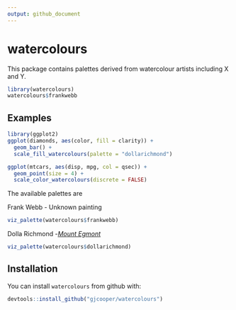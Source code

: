 ```yaml
---
output: github_document
---
```


# watercolours

This package contains palettes derived from watercolour artists including
X and Y.

```r
library(watercolours)
watercolours$frankwebb
```

## Examples

```r
library(ggplot2)
ggplot(diamonds, aes(color, fill = clarity)) +
  geom_bar() +
  scale_fill_watercolours(palette = "dollarichmond")
```

```r
ggplot(mtcars, aes(disp, mpg, col = qsec)) +
  geom_point(size = 4) +
  scale_color_watercolours(discrete = FALSE)
```

The available palettes are

Frank Webb - Unknown painting

```r
viz_palette(watercolours$frankwebb)
```

Dolla Richmond -[*Mount Egmont*](https://artsandculture.google.com/asset/mount-egmont/2AH3LhLcXldhDA)

```r
viz_palette(watercolours$dollarichmond)
```


## Installation

You can install `watercolours` from github with:

```r
devtools::install_github("gjcooper/watercolours")
```

